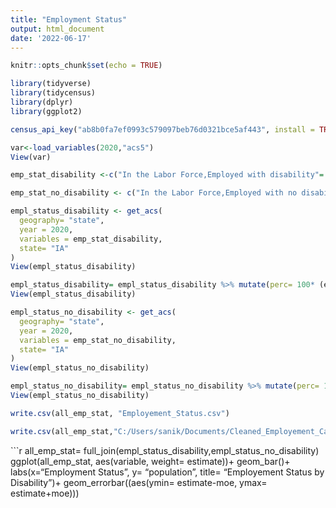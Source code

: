 ```yaml
---
title: "Employment Status"
output: html_document
date: '2022-06-17'
---
```


```r
knitr::opts_chunk$set(echo = TRUE)
```

```r
library(tidyverse)
library(tidycensus)
library(dplyr)
library(ggplot2)
```

```r
census_api_key("ab8b0fa7ef0993c579097beb76d0321bce5af443", install = TRUE)
```
```r
var<-load_variables(2020,"acs5")
View(var)
```

```r
emp_stat_disability <-c("In the Labor Force,Employed with disability"= "C18120_004", "In the Labor force,unemployed with a disability" = "C18120_007",  "Not in the Labor force, with a disability" = "C18120_010")

emp_stat_no_disability <- c("In the Labor Force,Employed with no disability"= "C18120_005", "In the Labor force,unemployed with no disability" = "C18120_008", "Not in the Labor Force, with no disability" = "C18120_011")
```

```r
empl_status_disability <- get_acs(
  geography= "state",
  year = 2020,
  variables = emp_stat_disability,
  state= "IA"
)
View(empl_status_disability)

empl_status_disability= empl_status_disability %>% mutate(perc= 100* (estimate/sum(estimate))) 
View(empl_status_disability)

empl_status_no_disability <- get_acs(
  geography= "state",
  year = 2020,
  variables = emp_stat_no_disability,
  state= "IA"
)
View(empl_status_no_disability)

empl_status_no_disability= empl_status_no_disability %>% mutate(perc= 100* (estimate/sum(estimate))) 
View(empl_status_no_disability)
```

```r
write.csv(all_emp_stat, "Employement_Status.csv") 

write.csv(all_emp_stat,"C:/Users/sanik/Documents/Cleaned_Employement_Cases.csv", row.names = FALSE)
```

```r

all_emp_stat= full_join(empl_status_disability,empl_status_no_disability)
ggplot(all_emp_stat, aes(variable, weight= estimate))+
  geom_bar()+
  labs(x="Employment Status", y= "population",
       title= "Employement Status by Disability")+
  geom_errorbar((aes(ymin= estimate-moe,
                    ymax= estimate+moe)))
